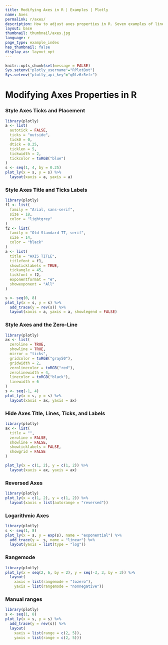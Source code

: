 ```yaml
---
title: Modifying Axes in R | Examples | Plotly
name: Axes
permalink: r/axes/
description: How to adjust axes properties in R. Seven examples of linear and logarithmic axes, axes titles, and styling and coloring axes and grid lines.
layout: base
thumbnail: thumbnail/axes.jpg
language: r
page_type: example_index
has_thumbnail: false
display_as: layout_opt
---
```


```r
knitr::opts_chunk$set(message = FALSE)
Sys.setenv("plotly_username"="RPlotBot")
Sys.setenv("plotly_api_key"="q0lz6r5efr")
```

# Modifying Axes Properties in R

### Style Axes Ticks and Placement
```r
library(plotly)
a <- list(
  autotick = FALSE,
  ticks = "outside",
  tick0 = 0,
  dtick = 0.25,
  ticklen = 5,
  tickwidth = 2,
  tickcolor = toRGB("blue")
)
s <- seq(1, 4, by = 0.25)
plot_ly(x = s, y = s) %>%
  layout(xaxis = a, yaxis = a)
```

### Style Axes Title and Ticks Labels
```r
library(plotly)
f1 <- list(
  family = "Arial, sans-serif",
  size = 18,
  color = "lightgrey"
)
f2 <- list(
  family = "Old Standard TT, serif",
  size = 14,
  color = "black"
)
a <- list(
  title = "AXIS TITLE",
  titlefont = f1,
  showticklabels = TRUE,
  tickangle = 45,
  tickfont = f2,
  exponentformat = "e",
  showexponent = "All"
)

s <- seq(0, 8)
plot_ly(x = s, y = s) %>%
  add_trace(y = rev(s)) %>%
  layout(xaxis = a, yaxis = a, showlegend = FALSE)
```

### Style Axes and the Zero-Line
```r
library(plotly)
ax <- list(
  zeroline = TRUE,
  showline = TRUE,
  mirror = "ticks",
  gridcolor = toRGB("gray50"),
  gridwidth = 2,
  zerolinecolor = toRGB("red"),
  zerolinewidth = 4,
  linecolor = toRGB("black"),
  linewidth = 6
)
s <- seq(-1, 4)
plot_ly(x = s, y = s) %>%
  layout(xaxis = ax, yaxis = ax)
```

### Hide Axes Title, Lines, Ticks, and Labels
```r
library(plotly)
ax <- list(
  title = "",
  zeroline = FALSE,
  showline = FALSE,
  showticklabels = FALSE,
  showgrid = FALSE
)

plot_ly(x = c(1, 2), y = c(1, 2)) %>%
  layout(xaxis = ax, yaxis = ax)
```

### Reversed Axes
```r
library(plotly)
plot_ly(x = c(1, 2), y = c(1, 2)) %>%
  layout(xaxis = list(autorange = "reversed"))
```

### Logarithmic Axes
```r
library(plotly)
s <- seq(1, 8)
plot_ly(x = s, y = exp(s), name = "exponential") %>%
  add_trace(y =  s, name = "linear") %>%
  layout(yaxis = list(type = "log"))
```

### Rangemode
```r
library(plotly)
plot_ly(x = seq(2, 6, by = 2), y = seq(-3, 3, by = 3)) %>%
  layout(
    xaxis = list(rangemode = "tozero"),
    yaxis = list(rangemode = "nonnegative"))
```

### Manual ranges
```r
library(plotly)
s <- seq(1, 8)
plot_ly(x = s, y = s) %>%
  add_trace(y = rev(s)) %>%
  layout(
    xaxis = list(range = c(2, 5)),
    yaxis = list(range = c(2, 5)))
```
